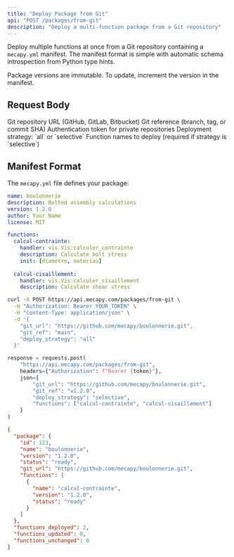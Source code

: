 ```yaml
---
title: "Deploy Package from Git"
api: "POST /packages/from-git"
description: "Deploy a multi-function package from a Git repository"
---
```


Deploy multiple functions at once from a Git repository containing a `mecapy.yml` manifest. The manifest format is simple with automatic schema introspection from Python type hints.

<Note>
  Package versions are immutable. To update, increment the version in the manifest.
</Note>

## Request Body

<ParamField body="git_url" type="string" required>
  Git repository URL (GitHub, GitLab, Bitbucket)
</ParamField>

<ParamField body="git_ref" type="string" default="main">
  Git reference (branch, tag, or commit SHA)
</ParamField>

<ParamField body="git_token" type="string">
  Authentication token for private repositories
</ParamField>

<ParamField body="deploy_strategy" type="string" default="all">
  Deployment strategy: `all` or `selective`
</ParamField>

<ParamField body="functions" type="array">
  Function names to deploy (required if strategy is `selective`)
</ParamField>

## Manifest Format

The `mecapy.yml` file defines your package:

```yaml mecapy.yml
name: boulonnerie
description: Bolted assembly calculations
version: 1.2.0
author: Your Name
license: MIT

functions:
  calcul-contrainte:
    handler: vis.Vis:calculer_contrainte
    description: Calculate bolt stress
    init: [diametre, materiau]
    
  calcul-cisaillement:
    handler: vis.Vis:calculer_cisaillement
    description: Calculate shear stress
```

<RequestExample>

```bash Deploy All Functions
curl -X POST https://api.mecapy.com/packages/from-git \
  -H "Authorization: Bearer YOUR_TOKEN" \
  -H "Content-Type: application/json" \
  -d '{
    "git_url": "https://github.com/mecapy/boulonnerie.git",
    "git_ref": "main",
    "deploy_strategy": "all"
  }'
```

```python Deploy Selective Functions
response = requests.post(
    "https://api.mecapy.com/packages/from-git",
    headers={"Authorization": f"Bearer {token}"},
    json={
        "git_url": "https://github.com/mecapy/boulonnerie.git",
        "git_ref": "v1.2.0",
        "deploy_strategy": "selective",
        "functions": ["calcul-contrainte", "calcul-cisaillement"]
    }
)
```

</RequestExample>

<ResponseExample>

```json Success
{
  "package": {
    "id": 123,
    "name": "boulonnerie",
    "version": "1.2.0",
    "status": "ready",
    "git_url": "https://github.com/mecapy/boulonnerie.git",
    "functions": [
      {
        "name": "calcul-contrainte",
        "version": "1.2.0",
        "status": "ready"
      }
    ]
  },
  "functions_deployed": 2,
  "functions_updated": 0,
  "functions_unchanged": 0
}
```

</ResponseExample>
